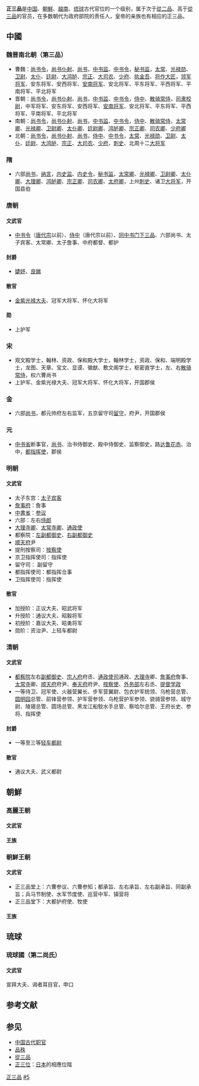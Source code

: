 '''正三品'''是[[中国|中国]]、[[朝鮮半島|朝鮮]]、[[越南|越南]]、[[琉球|琉球]]古代官位的一个级别，属于次于[[從二品|從二品]]、高于[[從三品|從三品]]的官员，在多数朝代为政府部院的责任人，皇帝的亲族也有相应的正三品。
==中國==
===魏晋南北朝（第三品）===
*曹魏：[[尚书令|尚书令]]，[[尚书仆射|尚书仆射]]、[[尚书|尚书]]，[[中书监|中书监]]、[[中书令|中书令]]，[[秘书监|秘书监]]，[[太常|太常]]、[[光禄勋|光禄勋]]、[[卫尉|卫尉]]、[[太仆|太仆]]、[[廷尉|廷尉]]、[[大鸿胪|大鸿胪]]、[[宗正|宗正]]、[[大司农|大司农]]、[[少府|少府]]、[[执金吾|执金吾]]、[[将作大匠|将作大匠]]，[[领军将军|领军将军]]、安东将军、安西将军、[[安南将军|安南将军]]、安北将军、平东将军、平西将军、平南将军、平北将军
*晋朝：[[尚书令|尚书令]]，[[尚书仆射|尚书仆射]]、[[尚书|尚书]]，[[中书监|中书监]]、[[中书令|中书令]]，[[侍中|侍中]]、[[散骑常侍|散骑常侍]]，[[司隶校尉|司隶校尉]]，中军将军、安东将军、安西将军、[[安南将军|安南将军]]、安北将军、平东将军、平西将军、平南将军、平北将军
*南朝：[[尚书令|尚书令]]，[[尚书仆射|尚书仆射]]、[[尚书|尚书]]，[[中书监|中书监]]、[[中书令|中书令]]，[[侍中|侍中]]、[[散骑常侍|散骑常侍]]，[[太常卿|太常卿]]、[[光禄卿|光禄卿]]、[[卫尉卿|卫尉卿]]、[[太仆卿|太仆卿]]、[[大理卿|廷尉卿]]、[[鸿胪卿|鸿胪卿]]、[[宗正卿|宗正卿]]、[[司农卿|司农卿]]、[[少府|少府卿]]
*北朝：[[尚书令|尚书令]]，[[尚书仆射|尚书仆射]]、[[尚书|尚书]]，[[侍中|侍中]]、[[中书令|中书令]]，[[太常|太常]]、[[光禄勋|光禄勋]]、[[卫尉|卫尉]]、[[太仆|太仆]]、[[廷尉|廷尉]]、[[大鸿胪|大鸿胪]]、[[宗正|宗正]]、[[大司农|大司农]]、[[少府|少府]]，[[刺史|刺史]]、北周十二[[大将军|大将军]]
===隋===
*六部[[尚书|尚书]]，[[纳言|纳言]]，[[中书监|内史监]]、[[内史令|内史令]]，[[秘书监|秘书监]]，[[太常卿|太常卿]]、[[光禄卿|光禄卿]]、[[卫尉卿|卫尉卿]]、[[太仆卿|太仆卿]]、[[大理卿|大理卿]]、[[鸿胪卿|鸿胪卿]]、[[宗正卿|宗正卿]]、[[司农卿|司农卿]]、[[太府卿|太府卿]]，上州[[刺史|刺史]]、诸卫[[大将军|大将军]]，开国县伯
===唐朝===
{{main|唐朝官職表}}
====文武官====
*[[中书令|中书令]]（[[唐代宗|唐代宗]]以前）、[[侍中|侍中]]（唐代宗以前）、[[同中书门下三品|同中书门下三品]]、六部尚书、太子宾客、太常卿、太子詹事、中府都督、都护
====封爵====
*[[婕妤|婕妤]]、[[良娣|良娣]]
====散官====
*[[金紫光禄大夫|金紫光禄大夫]]、冠军大将军、怀化大将军
====勋====
*上护军
===宋===
*观文殿学士，翰林、资政、保和殿大学士，翰林学士，资政、保和、端明殿学士，龙图、天章、宝文、显谟、徽猷、敷文阁学士，枢密直学士，左、右[[散骑常侍|散骑常侍]]，权六曹尚书
*上护军、金紫光禄大夫、冠军大将军、怀化大将军，开国郡侯
===金===
*六部[[尚书|尚书]]，都元帅府左右监军，五京留守司[[留守|留守]]，府尹，开国郡侯
===元===
*[[中书省|中书省]]断事官，[[尚书|尚书]]、治书侍御史、殿中侍御史、监察御史，路[[达鲁花赤|达鲁花赤]]、治中，[[都指挥使|都指挥使]]，郡侯
===明朝===
{{main|明朝官職表}}
====文武官====
*太子东宫：[[太子宾客|太子宾客]]
*[[詹事府|詹事府]]：詹事
*[[中書省|中書省]]：[[参议|参议]]
*六部：左右[[侍郎|侍郎]]
*[[大理寺卿|大理寺卿]]、[[太常寺卿|太常寺卿]]、[[通政使|通政使]]
*都察院：[[左副都御史|左副都御史]]、[[右副都御史|右副都御史]]
*[[顺天府|顺天府]]尹
*提刑按察司：[[按察使|按察使]]
*京卫指挥使司：指挥使
*留守司： 副留守
*都指挥使司：都指挥佥事
*卫指挥使司：指挥使
====散官====
*加授阶：正议大夫、昭武将军	
*升授阶：通议大夫、昭毅将军
*初授阶：嘉议大夫、昭勇将军
*勋阶：资治尹、上轻车都尉
===清朝===
{{main|清朝官職表}}
====文武官====
*[[都察院|都察院]]左右[[副都御史|副都御史]]、[[宗人府|宗人府]]府丞、[[通政使司|通政使司]]通政、[[大理寺|大理寺]]卿、[[詹事府|詹事府]]詹事、[[太常寺|太常寺]]卿、[[顺天府|顺天府]]府尹、[[奉天府|奉天府]]府尹、[[按察使|按察使]]、[[外务部|外务部]]左右丞、[[提督学政|提督学政]]
*一等侍卫、冠军使、火器营翼长、步军营翼尉、包衣护军统领、乌枪营总管、[[圆明园|圆明园]]总管、前锋营参领、护军营参领、乌枪营护军参领、骁骑营参领、城守尉、陵寝总管、圆场总管、黑龙江船駮水手总管、察哈尔总管、王府长史、参将、指挥使
====封爵====
*一等至三等[[轻车都尉|轻车都尉]]
====散官====
*通议大夫、武义都尉
==朝鮮==
===高麗王朝===
====文武官====
====王族====
===朝鮮王朝===
====文武官====
*正三品堂上：六曹参议、六曹参知；都承旨、左右承旨、左右副承旨、同副承旨；兵马节制使、水军节度使、巡营中军、镇营将
*正三品堂下：大都护府使、牧使
====王族====
==琉球==
===琉球國（第二尚氏）===
{{main|琉球位階}}
====文武官====
宣拜大夫、谒者耳目官，申口
== 参考文献 ==
{{Reflist}}

== 参见 ==
* [[中国古代职官|中国古代职官]]
* [[品秩|品秩]]
* [[從三品|從三品]]
* [[正三位|正三位]]：[[日本|日本]]的相應位階

{{中國品秩}}
[[Category:正三品|]]
[[Category:品秩|#5]]